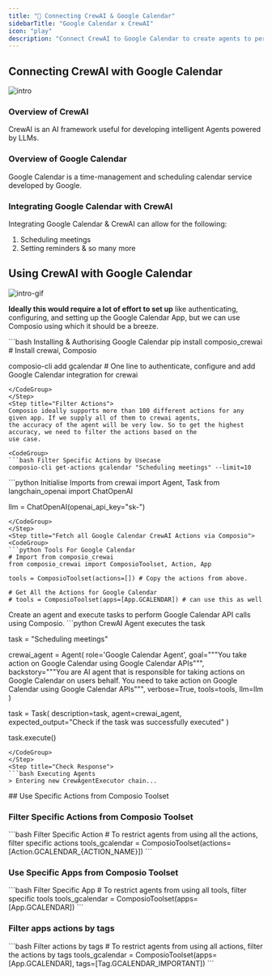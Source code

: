 ```yaml
---
title: "🚀 Connecting CrewAI & Google Calendar"
sidebarTitle: "Google Calendar x CrewAI"
icon: "play"
description: "Connect CrewAI to Google Calendar to create agents to perform tasks using natural language"
---
```


## Connecting CrewAI with Google Calendar
![intro](/media/intro.jpg)

### Overview of CrewAI

CrewAI is an AI framework useful for developing intelligent Agents powered by LLMs.

### Overview of Google Calendar

Google Calendar is a time-management and scheduling calendar service developed by Google.

### Integrating Google Calendar with CrewAI

Integrating Google Calendar & CrewAI can allow for the following:

1. Scheduling meetings
2. Setting reminders
& so many more

## Using CrewAI with Google Calendar
![intro-gif](/media/intro.gif)
<Steps>
<Step title="Setting Up the Environment">

**Ideally this would require a lot of effort to set up** like authenticating, configuring, and setting up the Google Calendar App, but we can use Composio using which it should be a breeze.

<CodeGroup>
```bash Installing & Authorising Google Calendar
pip install composio_crewai # Install crewai, Composio 

composio-cli add gcalendar # One line to authenticate, configure and add Google Calendar integration for crewai
```
</CodeGroup>
</Step>
<Step title="Filter Actions">
Composio ideally supports more than 100 different actions for any given app. If we supply all of them to crewai agents, 
the accuracy of the agent will be very low. So to get the highest accuracy, we need to filter the actions based on the 
use case.

<CodeGroup>
```bash Filter Specific Actions by Usecase
composio-cli get-actions gcalendar "Scheduling meetings" --limit=10
```
</CodeGroup>

</Step>
<Step title="Import Base Packages">

<CodeGroup>
```python Initialise Imports
from crewai import Agent, Task
from langchain_openai import ChatOpenAI

llm = ChatOpenAI(openai_api_key="sk-<OPENAI KEY>")
```
</CodeGroup>
</Step>
<Step title="Fetch all Google Calendar CrewAI Actions via Composio">
<CodeGroup>
```python Tools For Google Calendar
# Import from composio_crewai
from composio_crewai import ComposioToolset, Action, App

tools = ComposioToolset(actions=[]) # Copy the actions from above. 

# Get All the Actions for Google Calendar
# tools = ComposioToolset(apps=[App.GCALENDAR]) # can use this as well
```
</CodeGroup>
</Step>
<Step title="Execute the Agent">
Create an agent and execute tasks to perform Google Calendar API calls using Composio. 
<CodeGroup>
```python CrewAI Agent executes the task

task = "Scheduling meetings"

crewai_agent = Agent(
    role='Google Calendar Agent',
    goal="""You take action on Google Calendar using Google Calendar APIs""",
    backstory="""You are AI agent that is responsible for taking actions on Google Calendar on users behalf. You need to take action on Google Calendar using Google Calendar APIs""",
    verbose=True,
    tools=tools,
    llm=llm
)

task = Task(
    description=task,
    agent=crewai_agent,
    expected_output="Check if the task was successfully executed"
)

task.execute()
```
</CodeGroup>
</Step>
<Step title="Check Response">
```bash Executing Agents
> Entering new CrewAgentExecutor chain...
```
</Step>
</Steps>
## Use Specific Actions from Composio Toolset

### Filter Specific Actions from Composio Toolset

<CodeGroup>
```bash Filter Specific Action
# To restrict agents from using all the actions, filter specific actions
tools_gcalendar = ComposioToolset(actions=[Action.GCALENDAR_{ACTION_NAME}])
```
</CodeGroup>

### Use Specific Apps from Composio Toolset
<CodeGroup>
```bash Filter Specific App
# To restrict agents from using all tools, filter specific tools
tools_gcalendar = ComposioToolset(apps=[App.GCALENDAR])
```
</CodeGroup>

### Filter apps actions by tags 
<CodeGroup>
```bash Filter actions by tags
# To restrict agents from using all actions, filter the actions by tags
tools_gcalendar = ComposioToolset(apps=[App.GCALENDAR], tags=[Tag.GCALENDAR_IMPORTANT])
```
</CodeGroup>